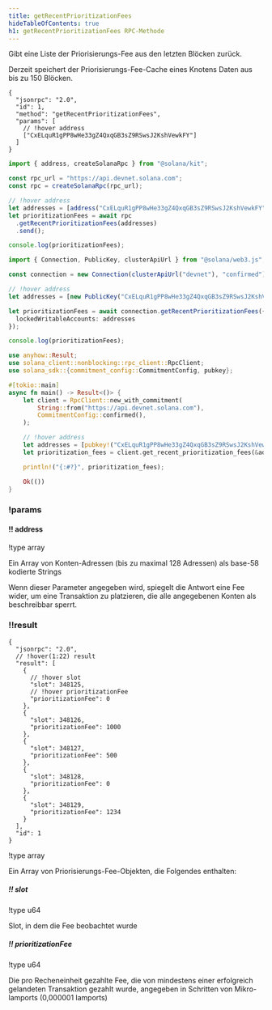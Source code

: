 ```yaml
---
title: getRecentPrioritizationFees
hideTableOfContents: true
h1: getRecentPrioritizationFees RPC-Methode
---
```


Gibt eine Liste der Priorisierungs-Fee aus den letzten Blöcken zurück.

<Callout type="info">
  Derzeit speichert der Priorisierungs-Fee-Cache eines Knotens Daten aus bis zu
  150 Blöcken.
</Callout>

<APIMethod>

```jsonc !!request curl
{
  "jsonrpc": "2.0",
  "id": 1,
  "method": "getRecentPrioritizationFees",
  "params": [
    // !hover address
    ["CxELquR1gPP8wHe33gZ4QxqGB3sZ9RSwsJ2KshVewkFY"]
  ]
}
```

```ts !!request title="Kit"
import { address, createSolanaRpc } from "@solana/kit";

const rpc_url = "https://api.devnet.solana.com";
const rpc = createSolanaRpc(rpc_url);

// !hover address
let addresses = [address("CxELquR1gPP8wHe33gZ4QxqGB3sZ9RSwsJ2KshVewkFY")];
let prioritizationFees = await rpc
  .getRecentPrioritizationFees(addresses)
  .send();

console.log(prioritizationFees);
```

```ts !!request title="web3.js"
import { Connection, PublicKey, clusterApiUrl } from "@solana/web3.js";

const connection = new Connection(clusterApiUrl("devnet"), "confirmed");

// !hover address
let addresses = [new PublicKey("CxELquR1gPP8wHe33gZ4QxqGB3sZ9RSwsJ2KshVewkFY")];

let prioritizationFees = await connection.getRecentPrioritizationFees({
  lockedWritableAccounts: addresses
});

console.log(prioritizationFees);
```

```rs !!request title="Rust"
use anyhow::Result;
use solana_client::nonblocking::rpc_client::RpcClient;
use solana_sdk::{commitment_config::CommitmentConfig, pubkey};

#[tokio::main]
async fn main() -> Result<()> {
    let client = RpcClient::new_with_commitment(
        String::from("https://api.devnet.solana.com"),
        CommitmentConfig::confirmed(),
    );

    // !hover address
    let addresses = [pubkey!("CxELquR1gPP8wHe33gZ4QxqGB3sZ9RSwsJ2KshVewkFY")];
    let prioritization_fees = client.get_recent_prioritization_fees(&addresses).await?;

    println!("{:#?}", prioritization_fees);

    Ok(())
}
```

### !params

#### !! address

!type array

Ein Array von Konten-Adressen (bis zu maximal 128 Adressen) als base-58 kodierte
Strings

<Callout type="info">
  Wenn dieser Parameter angegeben wird, spiegelt die Antwort eine Fee wider, um
  eine Transaktion zu platzieren, die alle angegebenen Konten als beschreibbar
  sperrt.
</Callout>

### !!result

```jsonc !response
{
  "jsonrpc": "2.0",
  // !hover(1:22) result
  "result": [
    {
      // !hover slot
      "slot": 348125,
      // !hover prioritizationFee
      "prioritizationFee": 0
    },
    {
      "slot": 348126,
      "prioritizationFee": 1000
    },
    {
      "slot": 348127,
      "prioritizationFee": 500
    },
    {
      "slot": 348128,
      "prioritizationFee": 0
    },
    {
      "slot": 348129,
      "prioritizationFee": 1234
    }
  ],
  "id": 1
}
```

!type array

Ein Array von Priorisierungs-Fee-Objekten, die Folgendes enthalten:

##### !! slot

!type u64

Slot, in dem die Fee beobachtet wurde

##### !! prioritizationFee

!type u64

Die pro Recheneinheit gezahlte Fee, die von mindestens einer erfolgreich
gelandeten Transaktion gezahlt wurde, angegeben in Schritten von Mikro-lamports
(0,000001 lamports)

</APIMethod>
